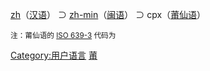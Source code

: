 [[:Category:zh_使用者|zh]]（[[汉语|汉语]]） ⊃ [[:Category:zh-min_使用者|zh-min]]（[[闽语|闽语]]） ⊃ cpx（[[莆仙语|莆仙语]]）

{{Babels|cpx|nativename=Pô-sing-gṳ̂ / 莆仙語 / Hing-hua̍-gṳ̂ / 興化語|zhname=莆仙语|wikipedia=none|zero=0}}

<p><small>注：莆仙语的 [[ISO_639-3|ISO 639-3]] 代码为 ''{{SIL|cpx}}''</small></p>
[[Category:用户语言|Category:用户语言]]
[[Category:Zh-min_使用者|莆]]